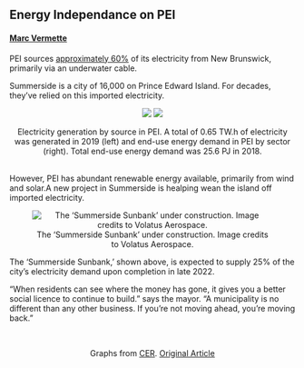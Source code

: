 ## Energy Independance on PEI

#### [Marc Vermette](https://ca.linkedin.com/in/marc-vermette)

PEI sources [approximately 60%](www.cer-rec.gc.ca/en/data-analysis/energy-markets/provincial-territorial-energy-profiles/provincial-territorial-energy-profiles-prince-edward-island.html) of its electricity from New Brunswick, primarily via an underwater cable.

Summerside is a city of 16,000 on Prince Edward Island. For decades, they've relied on this imported electricity.

<center>
![](https://www.cer-rec.gc.ca/en/data-analysis/energy-markets/provincial-territorial-energy-profiles/images/pe-fg01.png) ![](https://www.cer-rec.gc.ca/en/data-analysis/energy-markets/provincial-territorial-energy-profiles/images/pe-fg02.png)

Electricity generation by source in PEI. A total of 0.65 TW.h of electricity was generated in 2019 (left) and end-use energy demand in PEI by sector (right). Total end-use energy demand was 25.6 PJ in 2018.
</center>

<br>
However, PEI has abundant renewable energy available, primarily from wind and solar.A new project in Summerside is healping wean the island off imported electricity.

<center>

![The 'Summerside Sunbank' under construction. Image credits to Volatus Aerospace.](https://globalnews.ca/wp-content/uploads/2022/07/DJI_0704_W.jpg)

</center>

The 'Summerside Sunbank,' shown above, is expected to supply 25% of the city's electricity demand upon completion in late 2022.

“When residents can see where the money has gone, it gives you a better social licence to continue to build.” says the mayor. “A municipality is no different than any other business. If you’re not moving ahead, you’re moving back.”

<br>
<center>

Graphs from [CER](https://www.cer-rec.gc.ca/en/data-analysis/canada-energy-future/index.html). [Original Article](https://globalnews.ca/news/9016831/summerside-pei-energy-revolution-canada/)
